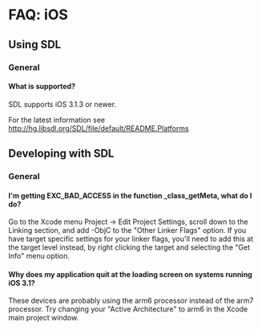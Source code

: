 = FAQ: iOS =


== Using SDL ==
=== General ===
==== What is supported? ====
SDL supports iOS 3.1.3 or newer.

For the latest information see http://hg.libsdl.org/SDL/file/default/README.Platforms

== Developing with SDL ==
=== General ===
==== I'm getting EXC_BAD_ACCESS in the function _class_getMeta, what do I do? ====

Go to the Xcode menu Project -> Edit Project Settings, scroll down to the Linking section, and add -ObjC to the "Other Linker Flags" option.  If you have target specific settings for your linker flags, you'll need to add this at the target level instead, by right clicking the target and selecting the "Get Info" menu option.

==== Why does my application quit at the loading screen on systems running iOS 3.1? ====

These devices are probably using the arm6 processor instead of the arm7 processor.  Try changing your "Active Architecture" to arm6 in the Xcode main project window.
